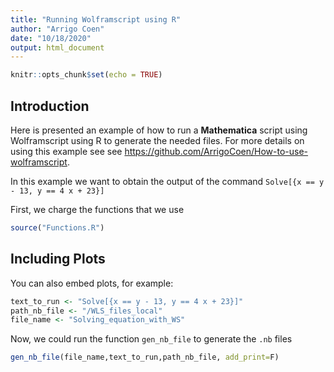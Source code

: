 ```yaml
---
title: "Running Wolframscript using R"
author: "Arrigo Coen"
date: "10/18/2020"
output: html_document
---
```


```r
knitr::opts_chunk$set(echo = TRUE)
```

## Introduction

Here is presented an example of how to run a **Mathematica** script using Wolframscript using R to generate the needed files. For more details on using this example see see <https://github.com/ArrigoCoen/How-to-use-wolframscript>.

In this example we want to obtain the output of the command `Solve[{x == y - 13, y == 4 x + 23}]`

First, we charge the functions that we use
```r
source("Functions.R")
```

## Including Plots

You can also embed plots, for example:

```r
text_to_run <- "Solve[{x == y - 13, y == 4 x + 23}]"
path_nb_file <- "/WLS_files_local"
file_name <- "Solving_equation_with_WS"
```

Now, we could run the function `gen_nb_file` to generate the `.nb` files

```r
gen_nb_file(file_name,text_to_run,path_nb_file, add_print=F)
```

